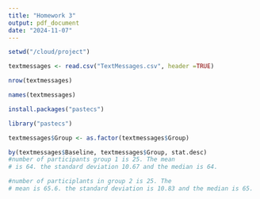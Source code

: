 ```yaml
---
title: "Homework 3"
output: pdf_document
date: "2024-11-07"
---
```


```r

setwd("/cloud/project")

textmessages <- read.csv("TextMessages.csv", header =TRUE)

nrow(textmessages)

names(textmessages)

install.packages("pastecs")

library("pastecs")

textmessages$Group <- as.factor(textmessages$Group)

by(textmessages$Baseline, textmessages$Group, stat.desc)
#number of participants group 1 is 25. The mean 
# is 64. the standard deviation 10.67 and the median is 64.

#number of participlants in group 2 is 25. The 
# mean is 65.6. the standard deviation is 10.83 and the median is 65.
```

